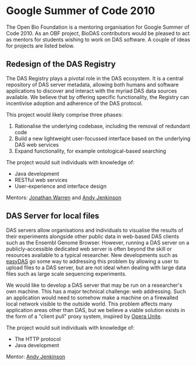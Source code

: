 =Google Summer of Code 2010=

The Open Bio Foundation is a mentoring organisation for Google Summer of Code 2010. As an OBF project, BioDAS contributors would be pleased to act as mentors for students wishing to work on DAS software. A couple of ideas for projects are listed below.

==Redesign of the DAS Registry==

The DAS Registry plays a pivotal role in the DAS ecosystem. It is a central repository of DAS server metadata, allowing both humans and software applications to discover and interact with the myriad DAS data sources available. We believe that by offering specific functionality, the Registry can incentivise adoption and adherence of the DAS protocol.

This project would likely comprise three phases:
# Rationalise the underlying codebase, including the removal of redundant code
# Build a new lightweight user-focussed interface based on the underlying DAS web services
# Expand functionality, for example ontological-based searching

The project would suit individuals with knowledge of:
* Java development
* RESTful web services
* User-experience and interface design

Mentors: [mailto:jw12@sanger.ac.uk Jonathan Warren] and [mailto:andy.jenkinson@ebi.ac.uk Andy Jenkinson]

==DAS Server for local files==

DAS servers allow organisations and individuals to visualise the results of their experiments alongside other public data in web-based DAS clients such as the Ensembl Genome Browser. However, running a DAS server on a publicly-accessible dedicated web server is often beyond the skill or resources available to a typical researcher. New developments such as [http://wwwdev.ebi.ac.uk/panda-srv/easydas easyDAS] go some way to addressing this problem by allowing a user to upload files to a DAS server, but are not ideal when dealing with large data files such as large scale sequencing experiments.

We would like to develop a DAS server that may be run on a researcher's own machine. This has a major technical challenge: web addressing. Such an application would need to somehow make a machine on a firewalled local network visible to the outside world. This problem affects many application areas other than DAS, but we believe a viable solution exists in the form of a "client pull" proxy system, inspired by [http://unite.opera.com/ Opera Unite].

The project would suit individuals with knowledge of:
* The HTTP protocol
* Java development

Mentor: [mailto:andy.jenkinson@ebi.ac.uk Andy Jenkinson]